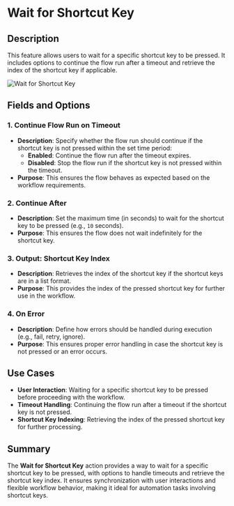 # Wait for Shortcut Key  

## Description

This feature allows users to wait for a specific shortcut key to be pressed. It includes options to continue the flow run after a timeout and retrieve the index of the shortcut key if applicable.  

![Wait for Shortcut Key](../../../assets/mouse-and-keyboard/wait-for-shortcut-key.png)  

## Fields and Options  

### 1. **Continue Flow Run on Timeout** 

- **Description**: Specify whether the flow run should continue if the shortcut key is not pressed within the set time period:  
  - **Enabled**: Continue the flow run after the timeout expires.  
  - **Disabled**: Stop the flow run if the shortcut key is not pressed within the timeout.  
- **Purpose**: This ensures the flow behaves as expected based on the workflow requirements.  

### 2. **Continue After** 

- **Description**: Set the maximum time (in seconds) to wait for the shortcut key to be pressed (e.g., `10` seconds).  
- **Purpose**: This ensures the flow does not wait indefinitely for the shortcut key.  

### 3. **Output: Shortcut Key Index** 

- **Description**: Retrieves the index of the shortcut key if the shortcut keys are in a list format.  
- **Purpose**: This provides the index of the pressed shortcut key for further use in the workflow.  

### 4. **On Error**

- **Description**: Define how errors should be handled during execution (e.g., fail, retry, ignore).  
- **Purpose**: This ensures proper error handling in case the shortcut key is not pressed or an error occurs.  

## Use Cases

- **User Interaction**: Waiting for a specific shortcut key to be pressed before proceeding with the workflow.  
- **Timeout Handling**: Continuing the flow run after a timeout if the shortcut key is not pressed.  
- **Shortcut Key Indexing**: Retrieving the index of the pressed shortcut key for further processing.  

## Summary

The **Wait for Shortcut Key** action provides a way to wait for a specific shortcut key to be pressed, with options to handle timeouts and retrieve the shortcut key index. It ensures synchronization with user interactions and flexible workflow behavior, making it ideal for automation tasks involving shortcut keys.